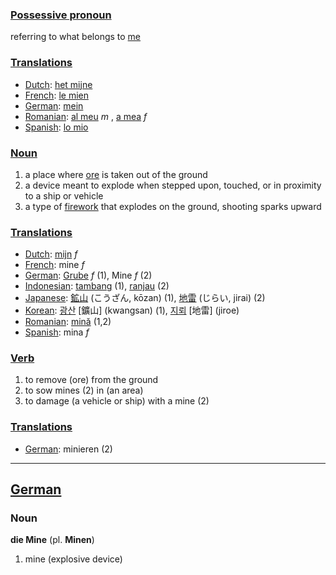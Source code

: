 ===[[Possessive pronoun]]===

referring to what belongs to [[me]]

===[[Translation]]s===

*[[Dutch]]: [[het mijne]]
*[[French]]: [[le mien]]
*[[German]]: [[mein]]
*[[Romanian]]: [[al meu]] ''m'' , [[a mea]] ''f'' 
*[[Spanish]]: [[lo mio]]

===[[Noun]]===
#a place where [[ore]] is taken out of the ground
#a device meant to explode when stepped upon, touched, or in proximity to a ship or vehicle
#a type of [[firework]] that explodes on the ground, shooting sparks upward

===[[Translation]]s===

*[[Dutch]]: [[mijn]] ''f''
*[[French]]: mine ''f''
*[[German]]: [[Grube]] ''f'' (1), Mine ''f'' (2)
*[[Indonesian]]: [[tambang]] (1), [[ranjau]] (2)
*[[Japanese]]: [[鉱山]] (こうざん, kōzan) (1), [[地雷]] (じらい, jirai) (2)
*[[Korean]]: [[광산]] [鑛山] (kwangsan) (1), [[지뢰]] [地雷] (jiroe)
*[[Romanian]]: [[mină]] (1,2)
*[[Spanish]]: mina ''f''

===[[Verb]]===
#to remove (ore) from the ground
#to sow mines (2) in (an area)
#to damage (a vehicle or ship) with a mine (2)

===[[Translation]]s===

*[[German]]: minieren (2)

----

==[[German]]==

===Noun===
'''die Mine''' (pl. '''Minen''')

#mine (explosive device)